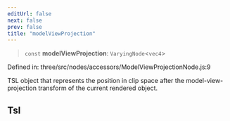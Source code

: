 ```yaml
---
editUrl: false
next: false
prev: false
title: "modelViewProjection"
---
```


> `const` **modelViewProjection**: `VaryingNode`\<`vec4`\>

Defined in: three/src/nodes/accessors/ModelViewProjectionNode.js:9

TSL object that represents the position in clip space after the model-view-projection transform of the current rendered object.

## Tsl
